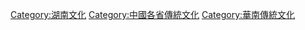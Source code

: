[[Category:湖南文化|Category:湖南文化]]
[[Category:中國各省傳統文化|Category:中國各省傳統文化]]
[[Category:華南傳統文化|Category:華南傳統文化]]